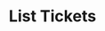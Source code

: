 ---
title: 'List Tickets'
description: 'List Tickets from any Ticketing Platform using this endpoint'
openapi: "GET /ticketing/ticket"
---
